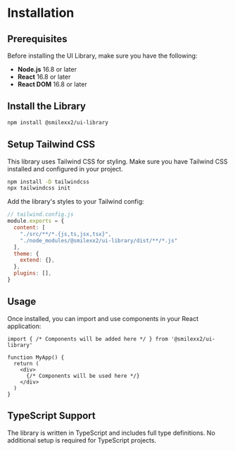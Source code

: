 # Installation

## Prerequisites

Before installing the UI Library, make sure you have the following:

- **Node.js** 16.8 or later
- **React** 16.8 or later
- **React DOM** 16.8 or later

## Install the Library

```bash
npm install @smilexx2/ui-library
```

## Setup Tailwind CSS

This library uses Tailwind CSS for styling. Make sure you have Tailwind CSS installed and configured in your project.

```bash
npm install -D tailwindcss
npx tailwindcss init
```

Add the library's styles to your Tailwind config:

```js
// tailwind.config.js
module.exports = {
  content: [
    "./src/**/*.{js,ts,jsx,tsx}",
    "./node_modules/@smilexx2/ui-library/dist/**/*.js"
  ],
  theme: {
    extend: {},
  },
  plugins: [],
}
```

## Usage

Once installed, you can import and use components in your React application:

```tsx
import { /* Components will be added here */ } from '@smilexx2/ui-library'

function MyApp() {
  return (
    <div>
      {/* Components will be used here */}
    </div>
  )
}
```

## TypeScript Support

The library is written in TypeScript and includes full type definitions. No additional setup is required for TypeScript projects.